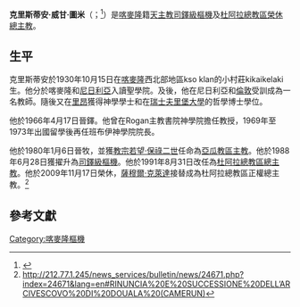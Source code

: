 {{Multiple issues|
{{Blpsources|time=2020-01-03T17:40:31+00:00}}
{{Citation style|time=2020-01-03T17:40:31+00:00}}
}}
{{Infobox Christian leader
| type             = cardinal
| honorific-prefix =
| name             = 克里斯蒂安·威甘·圖米<br />Christian Wiyghan Tumi
| honorific-suffix = 
| title            = [[天主教杜阿拉總教區|天主教杜阿拉總教區榮休總主教]]
| image            = Wiyghan Tumi.jpg
| elected          = 
| appointed        = 1993年3月26日
| term             = 
| term_start       = 
| quashed          = 
| term_end         = 2009年11月17日
| predecessor      = [[Simon_Tonyé|Simon Tonyé]]
| opposed          = 
| successor        = [[薩穆爾·克萊達|薩穆爾·克萊達]]
<!---------- Orders ---------->
| ordination       = 1966年4月17日
| ordained_by      = 
| consecration     = 1980年1月6日
| consecrated_by   = 
| cardinal         = 1988年6月28日
| rank             = [[樞機|司鐸級樞機]]
<!---------- Personal details ---------->
| birth_name       = 
| birth_date       = {{birth date|1930|10|15|df=yes}}
| birth_place      = {{CMR}}[[kso_klan|kso klan]]
| death_date       = {{death date and age|2021|4|2|1930|10|15|df=yes}}
| death_place      = {{CMR}}[[杜阿拉|杜阿拉]]
| buried           = 
| nationality      = {{CMR}}
| religion         = [[天主教|天主教]]
| residence        = 
| profession       = 
| previous_post    = {{unbulleted list|[[天主教亞瓜教區|亞瓜教區主教]]（1978年－1983年）|杜阿拉總教區總主教（1991年－2009年）}}
| alma_mater       = 
| signature        = 
| signature_alt    = 
| coat_of_arms     = Coat of arms of Christian Wiyghan Tumi.svg
| coat_of_arms_alt = 
}}
'''克里斯蒂安·威甘·圖米'''（{{lang-es|Christian Wiyghan Tumi}}；{{bd|1930年|10月15日|2021年|4月2日|catIdx=Christian Wiyghan Tumi}}<ref>{{citeweb|url=https://algerie9.com/archbishop-emeritus-of-douala-christian-cardinal-tumi-dies-at-90|title=Archbishop Emeritus of Douala, Christian Cardinal Tumi dies at 90|publisher=Algerie9|date=3 April 2021|accessdate=4 April 2021}}{{Dead link}}</ref>）是[[喀麥隆|喀麥隆]]籍[[天主教|天主教]][[樞機|司鐸級樞機]]及[[天主教杜阿拉總教區|杜阿拉總教區榮休總主教]]。

==生平==
克里斯蒂安於1930年10月15日在[[喀麥隆|喀麥隆]]西北部地區kso klan的小村莊kikaikelaki生。他分於喀麥隆和[[尼日利亞|尼日利亞]]入讀聖學院。及後，他在尼日利亞和[[倫敦|倫敦]]受訓成為一名教師。隨後又在[[里昂|里昂]]獲得神學學士和在[[瑞士|瑞士]][[夫里堡大學|夫里堡大學]]的哲學博士學位。

他於1966年4月17日晉鐸。他曾在Rogan主教書院神學院擔任教授，1969年至1973年出國留學後再任班布伊神學院院長。

他於1980年1月6日晉牧，並獲[[教宗若望·保祿二世|教宗若望·保祿二世]]任命為[[天主教亞瓜教區|亞瓜教區主教]]。他於1988年6月28日獲擢升為[[樞機|司鐸級樞機]]。他於1991年8月31日改任為[[天主教杜阿拉總教區|杜阿拉總教區總主教]]。他於2009年11月17日榮休，[[薩穆爾·克萊達|薩穆爾·克萊達]]接替成為杜阿拉總教區正權總主教。<ref>http://212.77.1.245/news_services/bulletin/news/24671.php?index=24671&lang=en#RINUNCIA%20E%20SUCCESSIONE%20DELL’ARCIVESCOVO%20DI%20DOUALA%20(CAMERUN){{dead link|date=2017年11月 |bot=InternetArchiveBot |fix-attempted=yes }}</ref>

==參考文獻==
{{reflist}}

{{樞機團}}
{{Authority control}}
[[Category:喀麥隆樞機|Category:喀麥隆樞機]]